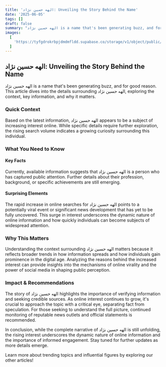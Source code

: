 ```yaml
---
title: 'الهه حسین نژاد: Unveiling the Story Behind the Name'
date: '2025-06-05'
tags: []
draft: false
summary: "الهه حسین نژاد is a name that's been generating buzz, and for good reason. This article dives into the details surrounding الهه حسین نژاد, exploring the context, key information, and why it matters."
images:
  [
    'https://tyfgdrokrbpjdmdmfldd.supabase.co/storage/v1/object/public/image/2025-06-05-12-02-54-267+02-00.jpg',
  ]
---
```


## الهه حسین نژاد: Unveiling the Story Behind the Name

الهه حسین نژاد is a name that's been generating buzz, and for good reason. This article dives into the details surrounding الهه حسین نژاد, exploring the context, key information, and why it matters.

### Quick Context

Based on the latest information, الهه حسین نژاد appears to be a subject of increasing interest online. While specific details require further exploration, the rising search volume indicates a growing curiosity surrounding this individual.

### What You Need to Know

#### Key Facts

Currently, available information suggests that الهه حسین نژاد is a person who has captured public attention. Further details about their profession, background, or specific achievements are still emerging.

#### Surprising Elements

The rapid increase in online searches for الهه حسین نژاد points to a potentially viral event or significant news development that has yet to be fully uncovered. This surge in interest underscores the dynamic nature of online information and how quickly individuals can become subjects of widespread attention.

### Why This Matters

Understanding the context surrounding الهه حسین نژاد matters because it reflects broader trends in how information spreads and how individuals gain prominence in the digital age. Analyzing the reasons behind the increased interest can provide insights into the mechanisms of online virality and the power of social media in shaping public perception.

### Impact & Recommendations

The story of الهه حسین نژاد highlights the importance of verifying information and seeking credible sources. As online interest continues to grow, it's crucial to approach the topic with a critical eye, separating fact from speculation. For those seeking to understand the full picture, continued monitoring of reputable news outlets and official statements is recommended.

In conclusion, while the complete narrative of الهه حسین نژاد is still unfolding, the rising interest underscores the dynamic nature of online information and the importance of informed engagement. Stay tuned for further updates as more details emerge.

Learn more about trending topics and influential figures by exploring our other articles!
